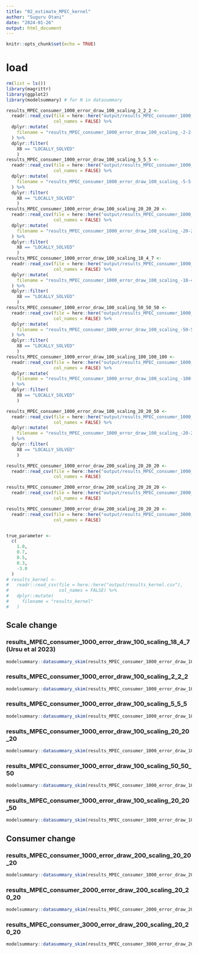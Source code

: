```yaml
---
title: "02_estimate_MPEC_kernel"
author: "Suguru Otani"
date: "2024-01-26"
output: html_document
---
```


```r
knitr::opts_chunk$set(echo = TRUE)
```

# load {.tabset}

```r
rm(list = ls())
library(magrittr)
library(ggplot2)
library(modelsummary) # for N in datasummary

results_MPEC_consumer_1000_error_draw_100_scaling_2_2_2 <-
  readr::read_csv(file = here::here("output/results_MPEC_consumer_1000_error_draw_100_scaling_-2-2-2.csv"),
                  col_names = FALSE) %>% 
  dplyr::mutate(
    filename = "results_MPEC_consumer_1000_error_draw_100_scaling_-2-2-2"
  ) %>% 
  dplyr::filter(
    X8 == "LOCALLY_SOLVED"
    )
results_MPEC_consumer_1000_error_draw_100_scaling_5_5_5 <-
  readr::read_csv(file = here::here("output/results_MPEC_consumer_1000_error_draw_100_scaling_-5-5-5.csv"),
                  col_names = FALSE) %>% 
  dplyr::mutate(
    filename = "results_MPEC_consumer_1000_error_draw_100_scaling_-5-5-5"
  ) %>% 
  dplyr::filter(
    X8 == "LOCALLY_SOLVED"
    )
results_MPEC_consumer_1000_error_draw_100_scaling_20_20_20 <-
  readr::read_csv(file = here::here("output/results_MPEC_consumer_1000_error_draw_100_scaling_-20-20-20.csv"),
                  col_names = FALSE) %>% 
  dplyr::mutate(
    filename = "results_MPEC_consumer_1000_error_draw_100_scaling_-20-20-20"
  ) %>% 
  dplyr::filter(
    X8 == "LOCALLY_SOLVED"
    )
results_MPEC_consumer_1000_error_draw_100_scaling_18_4_7 <-
  readr::read_csv(file = here::here("output/results_MPEC_consumer_1000_error_draw_100_scaling_-18-4-7.csv"),
                  col_names = FALSE) %>% 
  dplyr::mutate(
    filename = "results_MPEC_consumer_1000_error_draw_100_scaling_-18-4-7"
  ) %>% 
  dplyr::filter(
    X8 == "LOCALLY_SOLVED"
    )
results_MPEC_consumer_1000_error_draw_100_scaling_50_50_50 <-
  readr::read_csv(file = here::here("output/results_MPEC_consumer_1000_error_draw_100_scaling_-50-50-50.csv"),
                  col_names = FALSE) %>% 
  dplyr::mutate(
    filename = "results_MPEC_consumer_1000_error_draw_100_scaling_-50-50-50"
  ) %>% 
  dplyr::filter(
    X8 == "LOCALLY_SOLVED"
    )
results_MPEC_consumer_1000_error_draw_100_scaling_100_100_100 <-
  readr::read_csv(file = here::here("output/results_MPEC_consumer_1000_error_draw_100_scaling_-100-100-100.csv"),
                  col_names = FALSE) %>%
  dplyr::mutate(
    filename = "results_MPEC_consumer_1000_error_draw_100_scaling_-100-100-100"
  ) %>%
  dplyr::filter(
    X8 == "LOCALLY_SOLVED"
    )

results_MPEC_consumer_1000_error_draw_100_scaling_20_20_50 <-
  readr::read_csv(file = here::here("output/results_MPEC_consumer_1000_error_draw_100_scaling_-20-20-50.csv"),
                  col_names = FALSE) %>%
  dplyr::mutate(
    filename = "results_MPEC_consumer_1000_error_draw_100_scaling_-20-20-50"
  ) %>%
  dplyr::filter(
    X8 == "LOCALLY_SOLVED"
    )

results_MPEC_consumer_1000_error_draw_200_scaling_20_20_20 <-
  readr::read_csv(file = here::here("output/results_MPEC_consumer_1000_error_draw_200_scaling_-20-20-20.csv"),
                  col_names = FALSE) 

results_MPEC_consumer_2000_error_draw_200_scaling_20_20_20 <-
  readr::read_csv(file = here::here("output/results_MPEC_consumer_2000_error_draw_200_scaling_-20-20-20.csv"),
                  col_names = FALSE) 

results_MPEC_consumer_3000_error_draw_200_scaling_20_20_20 <-
  readr::read_csv(file = here::here("output/results_MPEC_consumer_3000_error_draw_200_scaling_-20-20-20.csv"),
                  col_names = FALSE) 


true_parameter <-
  c(
    1.0,
    0.7,
    0.5,
    0.3,
    -3.0
  )
# results_kernel <-
#   readr::read_csv(file = here::here("output/results_kernel.csv"),
#                   col_names = FALSE) %>% 
#   dplyr::mutate(
#     filename = "results_kernel"
#   ) 

```


## Scale change {.tabset}

### results_MPEC_consumer_1000_error_draw_100_scaling_18_4_7 (Ursu et al 2023)

```r
modelsummary::datasummary_skim(results_MPEC_consumer_1000_error_draw_100_scaling_18_4_7)
```


### results_MPEC_consumer_1000_error_draw_100_scaling_2_2_2

```r
modelsummary::datasummary_skim(results_MPEC_consumer_1000_error_draw_100_scaling_2_2_2)
```

### results_MPEC_consumer_1000_error_draw_100_scaling_5_5_5

```r
modelsummary::datasummary_skim(results_MPEC_consumer_1000_error_draw_100_scaling_5_5_5)
```

### results_MPEC_consumer_1000_error_draw_100_scaling_20_20_20

```r
modelsummary::datasummary_skim(results_MPEC_consumer_1000_error_draw_100_scaling_20_20_20)
```

### results_MPEC_consumer_1000_error_draw_100_scaling_50_50_50

```r
modelsummary::datasummary_skim(results_MPEC_consumer_1000_error_draw_100_scaling_50_50_50)
```

### results_MPEC_consumer_1000_error_draw_100_scaling_20_20_50

```r
modelsummary::datasummary_skim(results_MPEC_consumer_1000_error_draw_100_scaling_20_20_50)
```



## Consumer change {.tabset}

### results_MPEC_consumer_1000_error_draw_200_scaling_20_20_20

```r
modelsummary::datasummary_skim(results_MPEC_consumer_1000_error_draw_200_scaling_20_20_20)
```

### results_MPEC_consumer_2000_error_draw_200_scaling_20_20_20

```r
modelsummary::datasummary_skim(results_MPEC_consumer_2000_error_draw_200_scaling_20_20_20)
```

### results_MPEC_consumer_3000_error_draw_200_scaling_20_20_20

```r
modelsummary::datasummary_skim(results_MPEC_consumer_3000_error_draw_200_scaling_20_20_20)
```